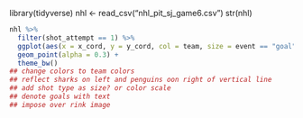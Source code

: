 library(tidyverse)
nhl <- read_csv("nhl_pit_sj_game6.csv")
str(nhl)



```r
nhl %>%
  filter(shot_attempt == 1) %>%
  ggplot(aes(x = x_cord, y = y_cord, col = team, size = event == "goal")) +
  geom_point(alpha = 0.3) +
  theme_bw()
## change colors to team colors
## reflect sharks on left and penguins oon right of vertical line
## add shot type as size? or color scale
## denote goals with text
## impose over rink image 
```



